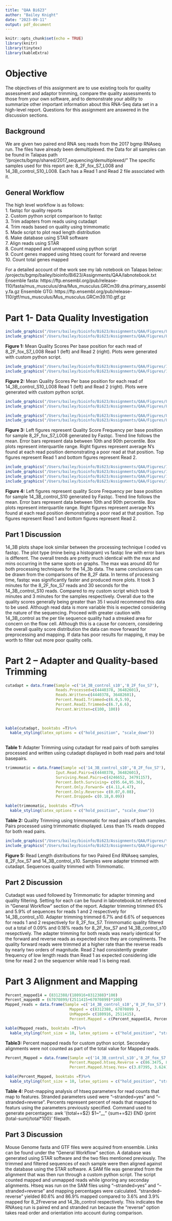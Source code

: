 ```yaml
---
title: "QAA Bi623"
author: "Bailey Knight"
date: "2023-09-11"
output: pdf_document
---
```


```r
knitr::opts_chunk$set(echo = TRUE)
library(knitr)
library(tinytex)
library(kableExtra)

```
# Objective
The objectives of this assignment are to use existing tools for quality assessment and adaptor trimming, compare
the quality assessments to those from your own software, and to demonstrate your ability to summarize other
important information about this RNA-Seq data set in a high-level report. Questions for this assignment are answered in the discussion sections.\

## Background
We are given two paired end RNA seq reads from the 2017 bgmp RNAseq run. The files have already been demultiplexed.
the Data for all samples can be found in Talapas path "/projects/bgmp/shared/2017_sequencing/demultiplexed/"
The specific samples used for this report are: 8_2F_fox_S7_L008 and 14_3B_control_S10_L008.
Each has a Read 1 and Read 2 file associated with it. \

## General Workflow
The high level workflow is as follows: \
1. fastqc for quality reports \
2. Custom python script comparison to fastqc \
3. Trim adapters from reads using cutadapt \
4. Trim reads based on quality using trimmomatic \
5. Made script to plot read length distribution \
6. Make database using STAR software \
7. Align reads using STAR \
8. Count mapped and unmapped using python script \
9. Count genes mapped using htseq count for forward and reverse \
10. Count total genes mapped \

For a detailed account of the work see my lab notebook on Talapas below: \
/projects/bgmp/bailey/bioinfo/Bi623/Assignments/QAA/labnotebook.txt \
Ensemble fasta: https://ftp.ensembl.org/pub/release-110/fasta/mus_musculus/dna/Mus_musculus.GRCm39.dna.primary_assembly.fa.gz
Ensemble GTG: https://ftp.ensembl.org/pub/release-110/gtf/mus_musculus/Mus_musculus.GRCm39.110.gtf.gz

# Part 1- Data Quality Investigation
```r
include_graphics("/Users/bailey/bioinfo/Bi623/Assignments/QAA/Figures/8_2F_fox_S7_L008_R1_001.fastq.gz_hist.png")
include_graphics("/Users/bailey/bioinfo/Bi623/Assignments/QAA/Figures/8_2F_fox_S7_L008_R2_001.fastq.gz_hist.png")
```
**Figure 1:** Mean Quality Scores Per base position for each read of 8_2F_fox_S7_L008 Read 1 (left) and Read 2 (right). Plots were generated with custom python script.
```r
include_graphics("/Users/bailey/bioinfo/Bi623/Assignments/QAA/Figures/14_3B_control_S10_L008_R1_001.fastq.gz_hist.png")
include_graphics("/Users/bailey/bioinfo/Bi623/Assignments/QAA/Figures/14_3B_control_S10_L008_R2_001.fastq.gz_hist.png")

```
**Figure 2:** Mean Quality Scores Per base position for each read of 14_3B_control_S10_L008 Read 1 (left) and Read 2 (right). Plots were generated with custom python script.
```r
include_graphics("/Users/bailey/bioinfo/Bi623/Assignments/QAA/Figures/8_2F_R1.png")
include_graphics("/Users/bailey/bioinfo/Bi623/Assignments/QAA/Figures/8_2F_R1_Ns.png")

```

```r
include_graphics("/Users/bailey/bioinfo/Bi623/Assignments/QAA/Figures/8_2F_R2.png")
include_graphics("/Users/bailey/bioinfo/Bi623/Assignments/QAA/Figures/8_2F_R2_Ns.png")
```
**Figure 3:** Left figures represent Quality Score Frequency per base position for sample 8_2F_fox_S7_L008 generated by Fastqc. Trend line follows the mean. Error bars represent data between 10th and 90th percentile. Box plots represent interquartile range. Right figures represent average N's found at each read position demonstrating a poor read at that position. Top figures represent Read 1 and bottom figures represent Read 2.
```r
include_graphics("/Users/bailey/bioinfo/Bi623/Assignments/QAA/Figures/14_3B_R1.png")
include_graphics("/Users/bailey/bioinfo/Bi623/Assignments/QAA/Figures/14_3B_R1_Ns.png")
include_graphics("/Users/bailey/bioinfo/Bi623/Assignments/QAA/Figures/14_3b_R2.png")
include_graphics("/Users/bailey/bioinfo/Bi623/Assignments/QAA/Figures/14_3B_R2_Ns.png")
```
**Figure 4:** Left figures represent quality Score Frequency per base position for sample 14_3B_control_S10 generated by Fastqc. Trend line follows the mean. Error bars represent data between 10th and 90th percentile. Box plots represent interquartile range. Right figures represent average N's found at each read position demonstrating a poor read at that position. Top figures represent Read 1 and bottom figures represent Read 2. \


## Part 1 Discussion
14_3B plots shape look similar between the processing technique I coded vs fastqc. The plot type (mine being a histogram) vs fastqc line with error bars is different. The overall trends are pretty much identical with the max and mins occurring in the same spots on graphs. The max was around 40 for both processing techniques for the 14_3b data. The same conclusions can be drawn from the comparisons of the 8_2F data. In terms of processing time, fastqc was significantly faster and produced more plots. It took 3 minutes for the 8_2F_fox_S7 reads and 30 seconds for the 14_3B_control_S10 reads. Compared to my custom script which took 9 minutes and 3 minutes for the samples respectively.
Overall due to the quality scores generally being greater than 35 I would recommend this data to be used. Although read data is more variable this is expected considering the nature of the sequencing.  Proceed with greater caution with 14_3B_control as the per tile sequence quality had a streaked area for concern on the flow cell. Although this is a cause for concern, considering the overall quality score distribution the data can move forward for preprocessing and mapping. If data has poor results for mapping, it may be worth to filter out more poor quality cells.\

# Part 2 – Adapter and Quality-based Trimming
```r
cutadapt = data.frame(Sample =c('14_3B_control_s10','8_2F_fox_S7'),
                      Reads.Processed=c(4440378, 36482601),
                      Reads.Written=c(4440378, 36482601),
                      Percent.Read1.Trimmed=c(6.0,5.9),
                      Percent.Read2.Trimmed=c(6.7,6.6),
                      Percent.Written=c(100, 100))
                      
                      

kable(cutadapt, booktabs =T)%>%
  kable_styling(latex_options = c("hold_position", "scale_down"))
  
```
**Table 1:** Adapter Trimming using cutadapt for read pairs of both samples processed and written using cutadapt displayed in both read pairs and total basepairs. \

```r

trimmomatic = data.frame(Sample =c('14_3B_control_s10','8_2F_fox_S7'),
                      Iput.Read.Pairs=c(4440378, 36482601),
                      Surviving.Read.Pairs=c(4246652, 34791157),
                      Percent.Both.Surviving= c(95.64,95.36),
                      Percent.Only.Forward= c(4.11,4.47),
                      Percent.Only.Reverse= c(0.07,0.08),
                      Percent.Dropped= c(0.18,0.09))

kable(trimmomatic, booktabs =T)%>%
  kable_styling(latex_options = c("hold_position", "scale_down"))


```
**Table 2:** Quality Trimming using trimmomatic for read pairs of both samples. Pairs processed using trimmomatic displayed. Less than 1% reads dropped for both read pairs. \

```r
include_graphics("/Users/bailey/bioinfo/Bi623/Assignments/QAA/Figures/trimmed_R1_8_2F_fox_S7_L008_R1_001.fastq.gz_hist.png")
include_graphics("/Users/bailey/bioinfo/Bi623/Assignments/QAA/Figures/trimmed_R1_14_3B_control_S10_L008_R1_001.fastq.gz_hist.png")

```
**Figure 5:** Read Length distributions for two Paired End RNAseq samples, 8_2F_fox_S7 and 14_3B_control_s10. Samples were adapter trimmed with cutadapt. Sequences quality trimmed with Trimmomatic. \ 

## Part 2 Discussion
Cutadapt was used followed by Trimmomatic for adapter trimming and quality filtering. Setting for each can be found in labnotebook.txt referenced in "General Workflow" section of the report. Adapter trimming trimmed 6% and 5.9% of sequences for reads 1 and 2 respectively for 14_3B_control_s10. Adapter trimming trimmed 6.7% and 6.6% of sequences for reads 1 and 2 respectively for 8_2F_fox_S7. Trimmomatic quality filtered out a total of 0.09% and 0.18% reads for 8_2F_fox_S7 and 14_3B_control_s10 resepctively. The adapter trimming for both reads was nearly identical for the forward and reverse reads as expected since they are compliments. The quality forward reads were trimmed at a higher rate than the reverse reads by nearly two orders of magnitude. Read 2 had consistently greater frequency of low length reads than Read 1 as expected considering idle time for read 2 on the sequencer while read 1 is being read. \

# Part 3 Alignment and Mapping
```r
Percent_mapped14 = (8312388/(180916+8312388)*100)
Percent_mapped8 = (67070899/(2511415+67070899)*100)
Mapped_reads = data.frame(Sample =c('14_3B_control_s10','8_2F_fox_S7'),
                            Mapped = c(8312388, 67070899 ),
                            UnMapped= c(180916, 2511415),
                            Percent.Mapped = c(Percent_mapped14, Percent_mapped8))

kable(Mapped_reads, booktabs =T)%>%
  kable_styling(font_size = 10, latex_options = c("hold_position", "striped"))

```
**Table3:** Percent mapped reads for custom python script. Secondary alignments were not counted as part of the total value for Mapped reads.
```r
Percent_Mapped = data.frame(Sample =c('14_3B_control_s10','8_2F_fox_S7'),
                            Percent.Mapped.htseq.Reverse = c(86.3475, 80.5948),
                            Percent.Mapped.htseq.Yes= c(3.87395, 3.624))

kable(Percent_Mapped, booktabs =T)%>%
  kable_styling(font_size = 10, latex_options = c("hold_position", "striped"))

```
**Table 4:** Post-mapping analysis of htseq parameters for read counts that map to features. Stranded parameters used were "--stranded=yes" and "--stranded=reverse". Percents represent percent of reads that mapped to featurs using the parameters previously specified.
Command used to generate percentages: awk '{total+=$2} $1~"__" {sum+=$2} END {print (total-sum)/total*100}' filepath.

## Part 3 Discussion
Mouse Genome fasta and GTF files were acquired from ensemble. Links can be found under the "General Workflow" section. A database was generated using STAR software and the two files mentioned previously. The trimmed and filtered sequences of each sample were then aligned against the database using the STAR software. A SAM file was generated from the alignment that was then run through a custom python script. The script counted mapped and unmapped reads while ignoring any seconday alignments. Htseq was run on the SAM files using "--stranded=yes" and "--stranded=reverse" and mapping percentages were calculated. "stranded--reverse" yielded 80.6% and 86.9% mapped compared to 3.6% and 3.9% mapped for 8_2Freverse and 14_3b_control respectively. This indicates the RNAseq run is paired end and stranded run because the "reverse" option takes read order and orientation into account during comparison.
